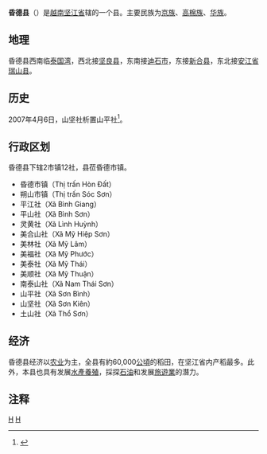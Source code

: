 {{Infobox Settlement
|name                   = 昏德县
|settlement_type        = 县
|official_name          = 
|other_name             = 
|native_name            = {{lang|vi|Huyện Hòn Đất}}
|nickname               = 
|motto                  = 
|image_skyline          = Đình Nguyễn Trung Trực ở Sóc Sơn.jpg
|imagesize              = 
|image_caption          = 
|image_flag             = 
|flag_size              = 
|image_seal             = 
|seal_size              = 
|image_shield           = 
|shield_size            = 
|image_blank_emblem     = 
|blank_emblem_size      = 
|image_map              = {{Infobox mapframe|frame-width=250|zoom=10}}
|mapsize                = 
|map_caption            = 
|image_map1             = 
|mapsize1               = 
|map_caption1           = 
|pushpin_map            = Vietnam
|pushpin_label_position = bottom
|pushpin_map_caption    = 
|pushpin_map1           = 
|pushpin_label_position1= 
|pushpin_map_caption1   = 
|subdivision_type       = 国家
|subdivision_name       = {{flag|Vietnam}}
|subdivision_type1      = [[越南行政区划|省]]
|subdivision_name1      = [[坚江省|坚江省]]
|subdivision_type2      = 行政区划
|subdivision_name2      = 2市镇12社
|subdivision_type3      = 
|subdivision_name3      = 
|seat_type              = 县莅
|seat                   = {{link-vi|昏德市镇|Hòn Đất (thị trấn)}}
|government_type        = 
|leader_title           = 
|leader_name            = 
|leader_title1          = 
|leader_name1           = 
|established_title      = 
|established_date       = 
|area_magnitude         = 
|unit_pref              = 
|area_footnotes         = 
|area_total_km2         = 1035
|area_land_km2          = 
|area_water_km2         = 
|area_water_percent     = 
|area_urban_km2         = 
|area_metro_km2         = 
|population_as_of       = 2019年
|population_footnotes   = 
|population_note        = 
|population_total       = 156223
|population_density_km2 = auto
|population_metro             = 
|population_density_metro_km2 = 
|population_urban             = 
|population_density_urban_km2 = 
|timezone               = [[越南标准时间|越南标准时间]]
|utc_offset             = +7
|elevation_footnotes    = 
|elevation_m            = 
|coor_type              = 
|coordinates            = 
|postal_code_type       = 
|postal_code            = 
|area_code              = 
|website                = [https://hondat.kiengiang.gov.vn/Trang/TrangChu.aspx 昏德县电子信息门户网站]
|footnotes              = 
}}
'''昏德县'''（{{vie|v='''Huyện Hòn Đất'''}}）是[[越南|越南]][[坚江省|坚江省]]辖的一个县。主要民族为[[京族|京族]]、[[高棉族|高棉族]]、[[越南华人|华族]]。

==地理==
昏德县西南临[[泰国湾|泰国湾]]，西北接[[坚良县|坚良县]]，东南接[[迪石市|迪石市]]，东接[[新合县|新合县]]，东北接[[安江省|安江省]][[瑞山县|瑞山县]]。

==历史==
2007年4月6日，山坚社析置山平社<ref>{{Cite web |url=https://thuvienphapluat.vn/van-ban/Bat-dong-san/Nghi-dinh-58-2007-ND-CP-dieu-chinh-dia-gioi-hanh-chinh-huyen-thanh-lap-huyen-U-Minh-Thuong-xa-thuoc-Vinh-Thuan-Kien-Luong-Hon-Dat-tinh-Kien-Giang-18024.aspx |title=Nghị định 58/2007/NĐ-CP về việc điều chỉnh địa giới hành chính huyện; thành lập huyện U Minh Thượng và thành lập xã thuộc các huyện Vĩnh Thuận, Kiên Lương và Hòn Đất, tỉnh Kiên Giang |access-date=2020-04-19 |archive-date=2021-02-08 |archive-url=https://web.archive.org/web/20210208010558/https://thuvienphapluat.vn/van-ban/Bat-dong-san/Nghi-dinh-58-2007-ND-CP-dieu-chinh-dia-gioi-hanh-chinh-huyen-thanh-lap-huyen-U-Minh-Thuong-xa-thuoc-Vinh-Thuan-Kien-Luong-Hon-Dat-tinh-Kien-Giang-18024.aspx |dead-url=no }}</ref>。

==行政区划==
昏德县下辖2市镇12社，县莅昏德市镇。
*昏德市镇（Thị trấn Hòn Đất）
*朔山市镇（Thị trấn Sóc Sơn）
*平江社（Xã Bình Giang）
*平山社（Xã Bình Sơn）
*灵黄社（Xã Lình Huỳnh）
*美合山社（Xã Mỹ Hiệp Sơn）
*美林社（Xã Mỹ Lâm）
*美福社（Xã Mỹ Phước）
*美泰社（Xã Mỹ Thái）
*美顺社（Xã Mỹ Thuận）
*南泰山社（Xã Nam Thái Sơn）
*山平社（Xã Sơn Bình）
*山坚社（Xã Sơn Kiên）
*土山社（Xã Thổ Sơn）

==经济==
昏德县经济以[[农业|农业]]为主，全县有約60,000[[公頃|公頃]]的稻田，在坚江省内产稻最多。此外，本县也具有发展[[水產養殖|水產養殖]]，採探[[石油|石油]]和发展[[旅遊業|旅遊業]]的潛力。

==注释==
{{reflist}}

{{坚江省行政区划}}
{{越南九龙江三角洲之县市镇区域划分}}

[[Category:坚江省|H]]
[[Category:越南县份|H]]